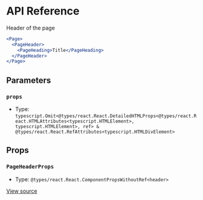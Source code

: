 # API Reference

Header of the page

```jsx
<Page>
  <PageHeader>
    <PageHeading>Title</PageHeading>
  </PageHeader>
</Page>
```

## Parameters

### `props`

- Type: `typescript.Omit<@types/react.React.DetailedHTMLProps<@types/react.React.HTMLAttributes<typescript.HTMLElement>, typescript.HTMLElement>, ref> & @types/react.React.RefAttributes<typescript.HTMLDivElement>`

## Props

### `PageHeaderProps`

- Type: `@types/react.React.ComponentPropsWithoutRef<header>`

[View source](https://github.com/vtex/shoreline/blob/97a6360d2/packages/components/src/page/page-header.tsx#L17)
